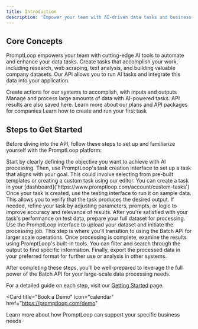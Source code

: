 ```yaml
---
title: Introduction
description: 'Empower your team with AI-driven data tasks and business intelligence'
---
```


## Core Concepts

PromptLoop empowers your team with cutting-edge AI tools to automate and enhance your data tasks. Create tasks that accomplish your work, including research, web scraping, text analysis, and building valuable company datasets.
Our API allows you to run AI tasks and integrate this data into your application.

<CardGroup cols={2}>
  <Card
    title="Tasks"
    icon="list-check"
    href="https://promptloop.com/account/custom-tasks"
  >
    Create actions for our systems to accomplish, with inputs and outputs
  </Card>
  <Card
    title="Datasets"
    icon="database"
    href="https://promptloop.com/account/datasets"
  >
    Manage and process large amounts of data with AI-powered tasks. API results are also saved here.
  </Card>
  <Card
    title="Credits and Packages"
    icon="plug"
    href="https://promptloop.com/demo"
  >
    Learn more about our plans and API packages for companies
  </Card>
  <Card
    title="Get Started"
    icon="play"
    href="#steps-to-get-started"
  >
    Learn how to create and run your first task
  </Card>
</CardGroup>

## Steps to Get Started

Before diving into the API, follow these steps to set up and familiarize yourself with the PromptLoop platform:

<Steps>
  <Step title="Define your goal and create a task">
    Start by clearly defining the objective you want to achieve with AI processing. Then, use PromptLoop's task creation interface to set up a task that aligns with your goal. This could involve selecting from pre-built templates or creating a custom task using our editor.
    You can create a task in your [dashboard]('https://www.promptloop.com/account/custom-tasks')
  </Step>

  <Step title="Test and edit your task">
    Once your task is created, use the testing interface to run it on sample data. This allows you to verify that the task produces the desired output. If needed, refine your task by adjusting parameters, prompts, or logic to improve accuracy and relevance of results.
  </Step>

  <Step title="Run a dataset on your task">
    After you're satisfied with your task's performance on test data, prepare your full dataset for processing. Use the PromptLoop interface to upload your dataset and initiate the processing job. This step is where you'll transition to using the Batch API for larger scale operations.
  </Step>

  <Step title="Review, filter, search, and export results">
    Once processing is complete, examine the results using PromptLoop's built-in tools. You can filter and search through the output to find specific information. Finally, export the processed data in your preferred format for further use or analysis in other systems.
  </Step>
</Steps>

After completing these steps, you'll be well-prepared to leverage the full power of the Batch API for your large-scale data processing needs.

For a detailed guide on each step, visit our [Getting Started](/quickstart) page.

<Card
  title="Book a Demo"
  icon="calendar"
  href="https://promptloop.com/demo"
>
  Learn more about how PromptLoop can support your specific business needs
</Card>
